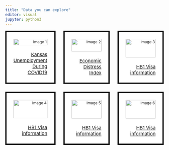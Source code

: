 ```yaml
---
title: "Data you can explore"
editor: visual
jupyter: python3
---
```


```{=html}
<div class="grid-container">
  <div class="grid-item">
    <div class="grid-image">
      <img src="C:\Users\k332z234\Documents\driving-adoption-metrics\pages\images\covid.png" alt="Image 1">
    </div>
    <p class="grid-text"><a href="../different-page/Unemployment.html">Kansas Unemployment During COVID19</a></p>
  </div>
  <div class="grid-item">
    <div class="grid-image">
      <img src="C:\Users\k332z234\Documents\driving-adoption-metrics\pages\images\hb1.png" alt="Image 2">
    </div>
    <p class="grid-text"><a href="../different-page/economic_distress.html">Economic Distress Index</a></p>
  </div>
  <div class="grid-item">
    <div class="grid-image">
      <img src="C:\Users\k332z234\Documents\driving-adoption-metrics\pages\images\labor.png" alt="Image 3">
    </div>
    <p class="grid-text"><a href="../different-page/Unemployment_measures.html">HB1 Visa information</a></p>
  </div>
  <div class="grid-item">
    <div class="grid-image">
      <img src="C:\Users\k332z234\Documents\driving-adoption-metrics\pages\images\bar.png" alt="Image 4">
    </div>
    <p class="grid-text"><a href="https://kdc-ks-gov.github.io/kansas-data/stat-index/">HB1 Visa information</a></p>
  </div>
  <div class="grid-item">
    <div class="grid-image">
      <img src="C:\Users\k332z234\Documents\driving-adoption-metrics\pages\images\stat.png" alt="Image 5">
    </div>
    <p class="grid-text"><a href="https://kdc-ks-gov.github.io/kansas-data/distress-index/">HB1 Visa information</a></p>
  </div>
  <div class="grid-item">
    <div class="grid-image">
      <img src="C:\Users\k332z234\Documents\driving-adoption-metrics\pages\images\distress.png" alt="Image 6">
    </div>
    <p class="grid-text"><a href="../different-page/h1bvisa.html">HB1 Visa information</a></p>
 </div>


<style>
  .grid-container {
    display: grid;
    grid-template-columns: repeat(3, 1fr);
    grid-template-rows: repeat(2, 1fr);
    gap: 25px;
  }

  .grid-item {
    background-color: white;
    border: 4px solid black;
    text-align: right;
    display: flex;
    flex-direction: column;
    justify-content: space-between;
    font-size: 12px;
    padding: 22px;
    padding-bottom: 5%;
  }

  .grid-image {
    position: relative;
    height: 100%;
    width: 100%;
    object-fit: cover;
    margin-bottom: 10px;
  }

  img {
    height: 100%;
    width: 100%;
    object-fit: cover;
  }

  .grid-text {
    position: relative;
    color: black;
    font-size: 15px;
    margin-top: 10px;
    padding-left: 0px
  }
  </style>
```
